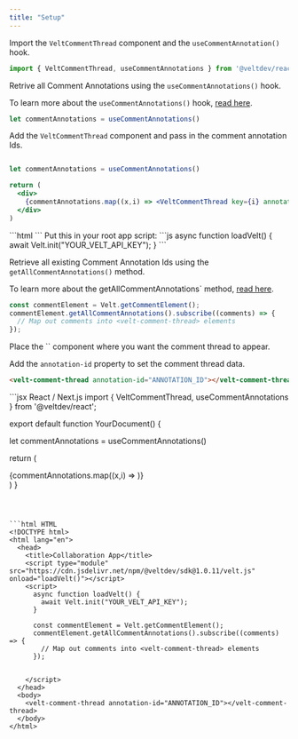 ```yaml
---
title: "Setup"
---
```



<Tabs>
<Tab title="React / Next.js">

<Steps titleSize="h2">

<Step title="Import the VeltCommentThread component and the useCommentAnnotation() hook. ">

Import the `VeltCommentThread` component and the `useCommentAnnotation()` hook.

```jsx
import { VeltCommentThread, useCommentAnnotations } from '@veltdev/react';
```

</Step>



<Step title="Retrieve all Comment Annotation Ids">

Retrive all Comment Annotations using the `useCommentAnnotations()` hook.

To learn more about the `useCommentAnnotations()` hook, [read here](/api-reference/hooks/hooks#usecommentannotations).

```jsx
let commentAnnotations = useCommentAnnotations()
```


</Step>


<Step title="Add the VeltCommentThread component">

Add the `VeltCommentThread` component and pass in the comment annotation Ids.

```jsx

let commentAnnotations = useCommentAnnotations()

return (
  <div>
    {commentAnnotations.map((x,i) => <VeltCommentThread key={i} annotationId={x.annotationId}/>)}
  </div>
)
```

</Step>

</Steps>










</Tab>


<Tab title="HTML">

<Steps titleSize="h2">

<Step title="Import the Velt Script tag">
```html
<script type="module" src="https://cdn.jsdelivr.net/npm/@veltdev/sdk@1.0.11/velt.js" onload="loadVelt()"></script>
```
</Step>

<Step title="Initialize with your API Key">
Put this in your root app script:
```js
async function loadVelt() {
    await Velt.init("YOUR_VELT_API_KEY");
}
```
</Step>

<Step title="Retrieve all Comment Annotation Ids">

Retrieve all existing Comment Annotation Ids using the `getAllCommentAnnotations()` method.

To learn more about the getAllCommentAnnotations` method, [read here](/async-collaboration/comments/customize-behavior/retrieve-comments).


```js
const commentElement = Velt.getCommentElement();
commentElement.getAllCommentAnnotations().subscribe((comments) => {
  // Map out comments into <velt-comment-thread> elements
});

```

</Step>

<Step title="Place the <velt-comment-thread> component">
Place the `<velt-comment-thread>` component where you want the comment thread to appear.

Add the `annotation-id` property to set the comment thread data.

```html
<velt-comment-thread annotation-id="ANNOTATION_ID"></velt-comment-thread>
```
</Step>



</Steps>


   


</Tab>
</Tabs>

<RequestExample>
```jsx React / Next.js
import { VeltCommentThread, useCommentAnnotations } from '@veltdev/react';

export default function YourDocument() {

  let commentAnnotations = useCommentAnnotations()

  return (
    <div>
      {commentAnnotations.map((x,i) => <VeltCommentThread key={i} annotationId={x.annotationId}/>)}
    </div>
  )
}
```



```html HTML
<!DOCTYPE html>
<html lang="en">
  <head>
    <title>Collaboration App</title>
    <script type="module" src="https://cdn.jsdelivr.net/npm/@veltdev/sdk@1.0.11/velt.js" onload="loadVelt()"></script>
    <script>
      async function loadVelt() {
        await Velt.init("YOUR_VELT_API_KEY");
      }

      const commentElement = Velt.getCommentElement();
      commentElement.getAllCommentAnnotations().subscribe((comments) => {
        // Map out comments into <velt-comment-thread> elements
      });


    </script>
  </head>
  <body>
    <velt-comment-thread annotation-id="ANNOTATION_ID"></velt-comment-thread>
  </body>
</html>
```

</RequestExample>